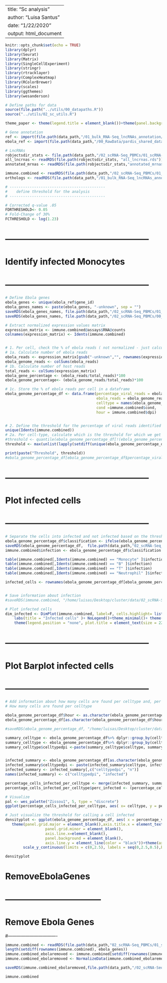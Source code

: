 
---
title: "Sc analysis"
author: "Luisa Santus"
date: "1/22/2020"
output: html_document
---

```r
knitr::opts_chunk$set(echo = TRUE)
library(dplyr)
library(Seurat)
library(Matrix)
library(SingleCellExperiment)
library(stringr)
library(rtracklayer)
library(ComplexHeatmap)
library(RColorBrewer)
library(scales)
library(ggthemes)
library(wesanderson)

# Define paths for data
source(file.path("../utils/00_datapaths.R"))
source("../utils/02_sc_utils.R")

theme_paper <- theme(legend.title = element_blank())+theme(panel.background = element_rect(fill = "white", colour = "white"))+theme(panel.background = element_rect(fill = "white", colour = "grey50"))+theme(axis.text = element_text(size = 18), axis.title = element_text(size = 20), legend.text = element_text(size = 18))

# Gene annotation 
ref <- import(file.path(data_path,"/01_bulk_RNA-Seq_lncRNAs_annotation/03_novel_lncRNAs_list/rheMac10_EBOV_and_novel_genenames.gtf"))
ebola_ref <- import(file.path(data_path,"/00_RawData/pardis_shared_data/sabeti-txnomics/shared-resources/HISAT2/EBOV-Kikwit/KU182905.1.gtf"))

# LncRNAs
robjectsdir_stats <- file.path(data_path,"/02_scRNA-Seq_PBMCs/01_scRNA-Seq_inVivo_rhemac10/05_RObjects/05_stats/")
all_lncrnas <- readRDS(file.path(robjectsdir_stats, "all_lncrnas.rds"))
annotated_mrnas <- readRDS(file.path(robjectsdir_stats,"annotated_mrnas.rds"))

immune.combined <- readRDS(file.path(data_path,"/02_scRNA-Seq_PBMCs/01_scRNA-Seq_inVivo_rhemac10/05_RObjects/03_prep/03_immune.combined.ready.rds"))
orthologs <- readRDS(file.path(data_path,"/01_bulk_RNA-Seq_lncRNAs_annotation/05_orthologs/orthologs_geneid.rds"))

# -------------------------------------------
#    define threshold for the analysis
# -------------------------------------------

# Corrected q-value .05
FDRTHRESHOLD<- 0.05
# Fold-Change of 30%
FCTHRESHOLD <- log(1.23)
```

# --------------------------------------------------
# Identify infected Monocytes
# --------------------------------------------------

```r
# Define Ebola genes 
ebola_genes <- unique(ebola_ref$gene_id)
ebola_genes_names <- paste(ebola_genes, "-unknown", sep = "")
saveRDS(ebola_genes_names, file.path(data_path,"/02_scRNA-Seq_PBMCs/01_scRNA-Seq_inVivo_rhemac10/05_RObjects/03_prep/ebolagenes.rds"))
saveRDS(ebola_genes_names, file.path(data_path,"/02_scRNA-Seq_PBMCs/00_scRNA-Seq_exVivo_rhemac10/05_RObjects/03_prep/ebolagenes.rds"))

# Extract normalized expression values matrix
expression_matrix <- immune.combined@assays$RNA@counts
colnames(expression_matrix) <- Idents(immune.combined)


# 1. Per cell, check the % of ebola reads ( not normalized - just calculate the % of raw counts )
# 1a. Calculate number of ebola reads 
ebola_reads <- expression_matrix[gsub("-unknown","", rownames(expression_matrix)) %in% ebola_genes, ]
ebola_genome_reads <- colSums(ebola_reads)
# 1b. Calculate number of host reads
total_reads <- colSums(expression_matrix)
ebola_gene_percentage <- (ebola_reads/total_reads)*100
ebola_genome_percentage<- (ebola_genome_reads/total_reads)*100

# 1c. Store the % of ebola reads per cell in a dataframe
ebola_genome_percentage_df <- data.frame(percentage_viral_reads = ebola_genome_percentage,
                                         ebola_reads = ebola_genome_reads,
                                         celltype = names(ebola_genome_percentage),
                                         cond =immune.combined$cond, 
                                         hour = immune.combined$dpi)


# 2. Define the threshold for the percentage of viral reads identified per cell for it to be called Infected 
unique(Idents(immune.combined))
# 2a. Per cell-type, calculate which is the threshold for which we get a maximum of 1% false positives
#threshold <- quantile(ebola_genome_percentage_df[!(ebola_genome_percentage_df$celltype %in% c("Monocyte")), ]$percentage_viral_reads, probs = c(0.99))
threshold <- max(unlist(lapply(setdiff(unique(ebola_genome_percentage_df$celltype), c("Monocyte")), function(x) quantile(ebola_genome_percentage_df[ebola_genome_percentage_df$celltype == x, ]$percentage_viral_reads, probs = c(0.99)))))

print(paste("Threshold", threshold))
#ebola_genome_percentage_df[ebola_genome_percentage_df$percentage_viral_reads > 0,]
```

# --------------------------------------------------
# Plot infected cells 
# --------------------------------------------------


```r

# Separate the cells into infected and not infected based on the threshold
ebola_genome_percentage_df$classification <- ifelse(ebola_genome_percentage_df$percentage_viral_reads >= threshold, "Infected", "Not Infected")
saveRDS(ebola_genome_percentage_df,  file.path(data_path,"02_scRNA-Seq_PBMCs/01_scRNA-Seq_inVivo_rhemac10/05_RObjects/03_prep/df_viralpercentageNEW.rds"))
immune.combined$infection <- ebola_genome_percentage_df$classification

table(immune.combined[,Idents(immune.combined) == "Monocyte" ]$infection)
table(immune.combined[,Idents(immune.combined) == "B" ]$infection)
table(immune.combined[,Idents(immune.combined) == "T" ]$infection)
table(immune.combined[,Idents(immune.combined) == "Neutrophil" ]$infection)

infected_cells <- rownames(ebola_genome_percentage_df[ebola_genome_percentage_df$classification == "Infected",])


# Save information about infection 
#saveRDS(immune.combined, "/home/luisas/Desktop/cluster/data/02_scRNA-Seq_PBMCs/01_scRNA-Seq_inVivo_rhemac10/05_RObjects/03_prep/immune.combined.infectionstatus.rds")

# Plot infected cells 
dim_infected <- DimPlot(immune.combined, label=F, cells.highlight= list(infected_cells), sizes.highlight = 0.4, cols.highlight = c("#DA0202"), cols= "grey", pt.size = 0.1)+ 
    labs(title = "Infected cells" )+ NoLegend()+theme_minimal()+ theme(panel.background = element_rect(fill = "white", colour = "grey50"), panel.grid.major = element_blank(), panel.grid.minor = element_blank())+theme(legend.text = element_text(size=18))+
    theme(legend.position = "none", plot.title = element_text(size = 22), axis.title = element_text(size = 18))


```

# --------------------------------------------------
# Plot Barplot infected cells 
# --------------------------------------------------


```r
# Add information about how many cells are found per celltype and, per celltype, which is the proportion of cells infected
# How many cells are found per celltype

ebola_genome_percentage_df$hour <- as.character(ebola_genome_percentage_df$hour)
ebola_genome_percentage_df[as.character(ebola_genome_percentage_df$hour) %in% c("D007", "D008"),]$hour <- "D007&D008"

#saveRDS(ebola_genome_percentage_df, "/home/luisas/Desktop/cluster/data/02_scRNA-Seq_PBMCs/01_scRNA-Seq_inVivo_rhemac10/05_RObjects/03_prep/df_viralpercentage.rds")

summary_celltype <- ebola_genome_percentage_df%>% dplyr::group_by(celltype) %>% tally()
summary_celltype <- ebola_genome_percentage_df%>% dplyr::group_by(celltype,hour) %>% tally()
summary_celltype$celltypedpi <-paste(summary_celltype$celltype, summary_celltype$hour, sep = "-")


infected_summary <- ebola_genome_percentage_df[as.character(ebola_genome_percentage_df$classification) == "Infected",]%>% dplyr::group_by(celltype,hour) %>% tally()
infected_summary$celltypedpi <- paste(infected_summary$celltype, infected_summary$hour, sep = "-")
infected_summary <- infected_summary[,c("celltypedpi", "n")]
names(infected_summary) <- c("celltypedpi", "infected")

percentage_cells_infected_per_celltype <- merge(infected_summary, summary_celltype, by = "celltypedpi")
percentage_cells_infected_per_celltype$perc_infected <- (percentage_cells_infected_per_celltype$infected / percentage_cells_infected_per_celltype$n)*100

# Visualize 
pal <- wes_palette("Zissou1", 5, type = "discrete")
ggplot(percentage_cells_infected_per_celltype, aes( x= celltype, y = perc_infected , fill = hour))+geom_bar(stat="identity",position = position_dodge(), alpha = 0.8)+theme_paper+xlab("")+ylab("% of cells infected")+theme(axis.text.y = element_text(size = 8))+theme(axis.text.x = element_text(angle=45, hjust=1), axis.title.y = element_text(size = 15), axis.text.y = element_text(size =15))+geom_hline(yintercept = 1.1, lty = 2)+scale_fill_manual(values=pal)

```

```r

# Just visualize the threshold for calling a cell infected
densityplot <- ggplot(ebola_genome_percentage_df, aes( x = percentage_viral_reads , col = classification, fill = classification))+geom_density( alpha = 0.6)+xlab("")+theme(axis.text = element_text(size = 8, color = "black"))+theme(axis.text.x = element_text(angle=45, hjust=1), axis.title.y = element_text(size = 15), axis.text= element_text(size =15))+scale_x_log10()+scale_fill_manual(values = c( "red", "grey"))+scale_color_manual(values = c( "red", "grey"))+xlab("viral load (log)")+geom_vline(xintercept = threshold, lty =  2)+
   theme(panel.grid.major = element_blank(),axis.title.x = element_text(size = 15),
                  panel.grid.minor = element_blank(),
                  axis.line.x=element_blank(),
                  panel.background = element_blank(),
                  axis.line.y = element_line(color = "black"))+theme(axis.ticks.length=unit(.2, "cm"))+
        scale_y_continuous(limits = c(0,2.5), labels = seq(0,2.5,0.5),breaks = seq(0,2.5,0.5), expand = c(0,0))

densityplot
```
# RemoveEbolaGenes 
# ---------------------------------
#    Remove Ebola Genes  
#----------------------------------
```r

immune.combined <- readRDS(file.path(data_path,"02_scRNA-Seq_PBMCs/01_scRNA-Seq_inVivo_rhemac10//05_RObjects/03_prep/immune.combined.infectionstatus.rds"))
length(setdiff(rownames(immune.combined), ebola_genes))
immune.combined_ebolaremoved <- immune.combined[setdiff(rownames(immune.combined), ebola_genes),]
immune.combined_ebolaremoved <- NormalizeData(immune.combined_ebolaremoved)

saveRDS(immune.combined_ebolaremoved,file.path(data_path,"/02_scRNA-Seq_PBMCs/01_scRNA-Seq_inVivo_rhemac10//05_RObjects/03_prep/03_immune.combined.infectionstatus_ebolaremoved.rds"))

immune.combined
```

